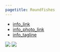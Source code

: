 ```yaml
---
pagetitle: Roundfishes
---
```


- [info_link](https://olympiccoast.noaa.gov/living/marinelife/fish/fish.html)
- [info_photo_link](https://olympiccoast.noaa.gov/library/pixpages/librarypixpg_lingcod.html)
- [info_tagline](Roundfish is a term that refers to a group of fish that live on or near the seafloor and includes lingcod, cabezon, kelp greenling, Pacific cod, Pacific whiting (hake), and sablefish.)


![](figures/Appendix S.LR.13.4 - CPUE for roundfish in OCNMS 2003-2018.jpg)
![](figures/Appendix S.LR.13.6 - CPUE for lingcod in OCNMS 2003-2018.jpg)
